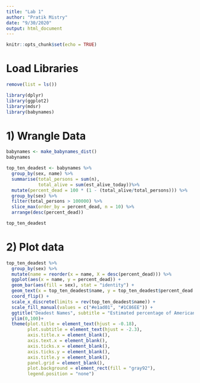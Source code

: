 ---
title: "Lab 1"
author: "Pratik Mistry"
date: "9/30/2020"
output: html_document
---

```{r setup, include=FALSE}
knitr::opts_chunk$set(echo = TRUE)
```


# Load Libraries
```{r, message = FALSE}
remove(list = ls())

library(dplyr)
library(ggplot2)
library(mdsr)
library(babynames)
```


# 1) Wrangle Data

```{r}
babynames <- make_babynames_dist()
babynames
```



```{r}
top_ten_deadest <- babynames %>%
  group_by(sex, name) %>%
  summarise(total_persons = sum(n),
            total_alive = sum(est_alive_today))%>%
  mutate(percent_dead = 100 * (1 - (total_alive/total_persons))) %>%
  group_by(sex) %>%
  filter(total_persons > 100000) %>%
  slice_max(order_by = percent_dead, n = 10) %>%
  arrange(desc(percent_dead))

top_ten_deadest
```

# 2) Plot data


```{r, fig.width = 5, fig.height = 5}
top_ten_deadest %>%
  group_by(sex) %>%
  mutate(name = reorder(x = name, X = desc(percent_dead))) %>%
  ggplot(aes(x = name, y = percent_dead)) +
  geom_bar(aes(fill = sex), stat = "identity") +
  geom_text(x = top_ten_deadest$name, y = top_ten_deadest$percent_dead + 6, label = sprintf("%0.1f %%", top_ten_deadest$percent_dead), size = 3) +
  coord_flip() +
  scale_x_discrete(limits = rev(top_ten_deadest$name)) +
  scale_fill_manual(values = c("#e1ad01", "#1C86EE")) +
  ggtitle("Deadest Names", subtitle = "Estimated percentage of Americans with a given name born\n\t\t  since 1900 who were dead as of Jan. 1, 2014               ") +
  ylim(0,100)+
  theme(plot.title = element_text(hjust = -0.18),
        plot.subtitle = element_text(hjust = -2.3),
        axis.title.x = element_blank(),
        axis.text.x = element_blank(),
        axis.ticks.x = element_blank(),
        axis.ticks.y = element_blank(),
        axis.title.y = element_blank(),
        panel.grid = element_blank(),
        plot.background = element_rect(fill = "gray92"),
        legend.position = "none")
```

